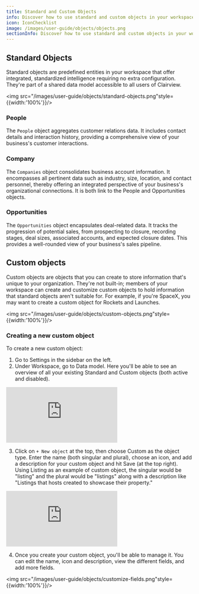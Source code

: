 ```yaml
---
title: Standard and Custom Objects
info: Discover how to use standard and custom objects in your workspace.
icon: IconChecklist
image: /images/user-guide/objects/objects.png
sectionInfo: Discover how to use standard and custom objects in your workspace.
---
```


## Standard Objects

Standard objects are predefined entities in your workspace that offer integrated, standardized intelligence requiring no extra configuration. They're part of a shared data model accessible to all users of Clairview.

<img src="/images/user-guide/objects/standard-objects.png"style={{width:'100%'}}/>

### People

The `People` object aggregates customer relations data. It includes contact details and interaction history, providing a comprehensive view of your business's customer interactions.

### Company

The `Companies` object consolidates business account information. It encompasses all pertinent data such as industry, size, location, and contact personnel, thereby offering an integrated perspective of your business's organizational connections. It is both link to the People and Opportunities objects.

### Opportunities

The `Opportunities` object encapsulates deal-related data. It tracks the progression of potential sales, from prospecting to closure, recording stages, deal sizes, associated accounts, and expected closure dates. This provides a well-rounded view of your business's sales pipeline. 

## Custom objects

Custom objects are objects that you can create to store information that's unique to your organization. They're not built-in; members of your workspace can create and customize custom objects to hold information that standard objects aren't suitable for. For example, if you're SpaceX, you may want to create a custom object for Rockets and Launches.

<img src="/images/user-guide/objects/custom-objects.png"style={{width:'100%'}}/>

### Creating a new custom object 

To create a new custom object:

1. Go to Settings in the sidebar on the left.
2. Under Workspace, go to Data model. Here you'll be able to see an overview of all your existing Standard and Custom objects (both active and disabled).


<div style={{padding:'71.24% 0 0 0', position:'relative', margin: '32px 0px 0px'}}>
  <iframe 
    src="https://player.vimeo.com/video/926288174?autoplay=1&loop=1&autopause=0&background=1&amp;app_id=58479" 
    frameBorder="0" 
    allow="autoplay; fullscreen; picture-in-picture; clipboard-write" 
    style={{
      position:'absolute',
      top:0,
      left:0,
      width:'100%',
      height:'100%',
      borderRadius: '16px', 
      border:'2px solid black'
    }}
    title="Export data"
  ></iframe>
</div>
<script src="https://player.vimeo.com/api/player.js"></script>

3. Click on `+ New object` at the top, then choose Custom as the object type. Enter the name (both singular and plural), choose an icon, and add a description for your custom object and hit Save (at the top right). Using Listing as an example of custom object, the singular would be "listing" and the plural would be "listings" along with a description like "Listings that hosts created to showcase their property."

<div style={{padding:'71.24% 0 0 0', position:'relative', margin: '32px 0px 0px'}}>
  <iframe 
    src="https://player.vimeo.com/video/926293493?autoplay=1&loop=1&autopause=0&background=1&amp;app_id=58479" 
    frameBorder="0" 
    allow="autoplay; fullscreen; picture-in-picture; clipboard-write" 
    style={{
      position:'absolute',
      top:0,
      left:0,
      width:'100%',
      height:'100%',
      borderRadius: '16px', 
      border:'2px solid black'
    }}
    title="Export data"
  ></iframe>
</div>
<script src="https://player.vimeo.com/api/player.js"></script>

4. Once you create your custom object, you'll be able to manage it. You can edit the name, icon and description, view the different fields, and add more fields.

<img src="/images/user-guide/objects/customize-fields.png"style={{width:'100%'}}/>

<ArticleEditContent></ArticleEditContent>